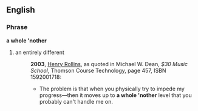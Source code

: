 ==English==

===Phrase===
'''a whole 'nother'''

# {{colloquial|proscribed}} an entirely different
#: '''2003''', [[w:Henry Rollins|Henry Rollins]], as quoted in Michael W. Dean, ''$30 Music School'', Thomson Course Technology, page 457, ISBN 1592001718:
#:*The problem is that when you physically try to impede my progress—then it moves up to '''a whole 'nother''' level that you probably can't handle me on.